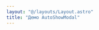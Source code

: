 ```yaml
---
layout: "@/layouts/Layout.astro"
title: "Демо AutoShowModal"
---
```


<AutoShowModal
	modalShow={2000} 
	title="Здравствуйте, оставьте телефон, я&nbsp;перезвоню и&nbsp;расскажу о&nbsp;преимуществах работы"
	modalPosition="center"
	img="https://cdn.alexsab.ru/people/user.webp"
	imgPosition="right"
	formName="Форма со страницы - Контакты"
/>

<div class="container content pt-10">
    <AutoShowModalMdx />
</div>

<div class="my-10 px-10">
    <BackLink />
</div>